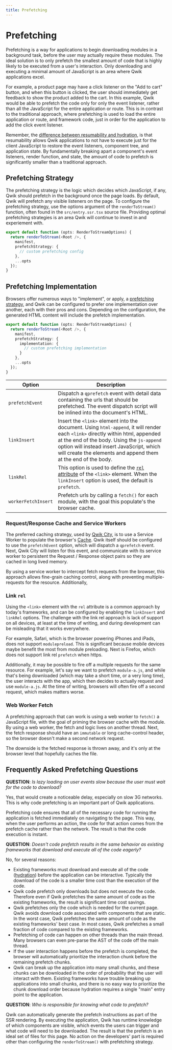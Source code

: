 ```yaml
---
title: Prefetching
---
```


# Prefetching

Prefetching is a way for applications to begin downloading modules in a background task, before the user may actually require these modules. The ideal solution is to only prefetch the smallest amount of code that is highly likely to be executed from a user's interaction. Only downloading and executing a minimal amount of JavaScript is an area where Qwik applications excel.

For example, a product page may have a click listener on the "Add to cart" button, and when this button is clicked, the user should immediately get feedback to show the product added to the cart. In this example, Qwik would be able to prefetch the code only for only the event listener, rather than all the JavaScript for the entire application or route. This is in contrast to the traditional approach, where prefetching is used to load the entire application or route, and framework code, just in order for the application to add the click event listener.

Remember, the [difference between resumability and hydration](/docs/concepts/resumable/), is that resumability allows Qwik applications to not have to execute just for the client JavaScript to restore the event listeners, component tree, and application state. By fundamentally breaking apart a component's event listeners, render function, and state, the amount of code to prefetch is significantly smaller than a traditional approach.

## Prefetching Strategy

The prefetching strategy is the logic which decides which JavaScript, if any, Qwik should prefetch in the background once the page loads. By default, Qwik will prefetch any visible listeners on the page. To configure the prefetching strategy, use the options argument of the `renderToStream()` function, often found in the `src/entry.ssr.tsx` source file. Providing optimal prefetching strategies is an area Qwik will continue to invest in and experiement with.

```ts
export default function (opts: RenderToStreamOptions) {
  return renderToStream(<Root />, {
    manifest,
    prefetchStrategy: {
      // custom prefetching config
    },
    ...opts
  });
}
```

## Prefetching Implementation

Browsers offer numerous ways to "implement", or apply, a [prefetching strategy](#prefetching-strategy), and Qwik can be configured to prefer one implementation over another, each with their pros and cons. Depending on the configuration, the generated HTML content will include the prefetch implementation.

```ts
export default function (opts: RenderToStreamOptions) {
  return renderToStream(<Root />, {
    manifest,
    prefetchStrategy: {
      implementation: {
        // custom prefetching implementation
      }
    },
    ...opts
  });
}
```

| Option | Description |
|--------|-------------|
| `prefetchEvent` | Dispatch a `qprefetch` event with detail data containing the urls that should be prefetched. The event dispatch script will be inlined into the document's HTML. |
| `linkInsert` | Insert the `<link>` element into the document. Using `html-append`, it will render each `<link>` directly within html, appended at the end of the body. Using the `js-append` option will instead insert JavaScript, which will create the elements and append them at the end of the body.
| `linkRel` | This option is used to define the [`rel` attribute](https://developer.mozilla.org/en-US/docs/Web/HTML/Link_types) of the `<link>` element. When the `linkInsert` option is used, the default is `prefetch`. |
| `workerFetchInsert` | Prefetch urls by calling a `fetch()` for each module, with the goal this populate's the browser cache. |

### Request/Response Cache and Service Workers

The preferred caching strategy, used by [Qwik City](https://qwik.builder.io/qwikcity/overview/), is to use a Service Worker to populate the browser's [Cache](https://developer.mozilla.org/en-US/docs/Web/API/Cache). Qwik itself should be configured to use the `prefetchEvent` option, which will dispatch a `qprefetch` event. Next, Qwik City will listen for this event, and communicate with its service worker to persistent the Request / Response object pairs so they are cached in long lived memory.

By using a service worker to intercept fetch requests from the browser, this approach allows fine-grain caching control, along with preventing multiple-requests for the resource. Additionally,

### Link `rel`

Using the `<link>` element with the `rel` attribute is a common approach by today's frameworks, and can be configured by enabling the `linkInsert` and `linkRel` options. The challenge with the link rel approach is lack of support on all devices, at least at the time of writing, and during development can be misleading that it works everywhere. 

For example, Safari, which is the browser powering iPhones and iPads, does not support `modulepreload`. This is significant because mobile devices maybe benefit the most from module preloading. Next is Firefox, which does not support link rel `prefetch` when https.

Additionally, it may be possible to fire off a multiple requests for the same resource. For example, let's say we want to prefetch `module-a.js`, and while that's being downloaded (which may take a short time, or a very long time), the user interacts with the app, which then decides to actually request and use `module-a.js`. At the time of writing, browsers will often fire off a second request, which makes matters worse.

### Web Worker Fetch

A prefetching approach that can work is using a web worker to `fetch()` a JavaScript file, with the goal of priming the browser cache with the module. By using a web worker, the fetch and logic lives on another thread. Next, the fetch response should have an `immutable` or long cache-control header, so the browser doesn't make a second network request.

The downside is the fetched response is thrown away, and it's only at the browser level that hopefully caches the file.

## Frequently Asked Prefetching Questions

**QUESTION**: _Is lazy loading on user events slow because the user must wait for the code to download?_

Yes, that would create a noticeable delay, especially on slow 3G networks. This is why code prefetching is an important part of Qwik applications.

Prefetching code ensures that all of the necessary code for running the application is fetched immediately on navigating to the page. This way, when the user performs an action, the code for that action comes from the prefetch cache rather than the network. The result is that the code execution is instant.

**QUESTION**: _Doesn't code prefetch results in the same behavior as existing frameworks that download and execute all of the code eagerly?_

No, for several reasons:

- Existing frameworks must download and execute all of the code ([hydration](/docs/concepts/resumable/)) before the application can be interactive. Typically the download of the code is a smaller time cost than the execution of the code.
- Qwik code prefetch only downloads but does not execute the code. Therefore even if Qwik prefetches the same amount of code as the existing frameworks, the result is significant time cost savings.
- Qwik prefetches only the code which is needed for the current page. Qwik avoids download code associated with components that are static. In the worst case, Qwik prefetches the same amount of code as the existing frameworks' best case. In most cases, Qwik prefetches a small fraction of code compared to the existing frameworks.
- Prefetching of code can happen on other threads than the main thread. Many browsers can even pre-parse the AST of the code off the main thread.
- If the user interaction happens before the prefetch is completed, the browser will automatically prioritize the interaction chunk before the remaining prefetch chunks.
- Qwik can break up the application into many small chunks, and these chunks can be downloaded in the order of probability that the user will interact with them. Existing frameworks have trouble breaking up applications into small chunks, and there is no easy way to prioritize the chunk download order because hydration requires a single "main" entry point to the application.

**QUESTION**: _Who is responsible for knowing what code to prefetch?_

Qwik can automatically generate the prefetch instructions as part of the SSR rendering. By executing the application, Qwik has runtime knowledge of which components are visible, which events the users can trigger and what code will need to be downloaded. The result is that the prefetch is an ideal set of files for this page. No action on the developers' part is required other than configuring the `renderToStream()` with prefetching strategy.
